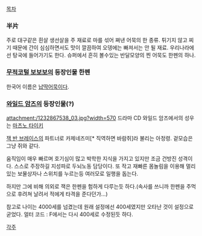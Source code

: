[[목차]]

=== 半片 ===
주로 대구같은 흰살 생선살을 주 재료로 마를 섞어 쪄낸 어묵의 한 종류. 튀기지 않고 찌기 때문에 간이 심심하면서도 맛이 깔끔하여 오뎅에는 빠져서는 안 될 재료. 우리나라에선 탕국에 들어가기도 한다. 슈퍼에서 흔히 볼수있는 반달모양의 찐 어묵도 한펜의 하나. 

=== [[무적코털 보보보]]의 등장인물 한펜 ===
한국어 이름은 [[납딱어묵]]이다.


=== [[와일드 암즈]]의 등장인물(?) === 
attachment:/1232867538_03.jpg?width=570
드라마 CD 와일드 암즈에서의 성우는 [[마츠노 타이키]]

[[잭 반 브레이스]]의 파트너로 카제네즈미[* 직역하면 바람쥐]라 불리는 아정령. 겉모습은 그냥 쥐와 같다.

움직임이 매우 빠르며 호기심이 많고 박학한 지식을 가지고 있지만 조금 건방진 성격이다. 스스로 주장하길 지성파로 두뇌노동 담당이다. 또 작고 재빠른 몸놀림을 이용해 멀리 있는 보물상자나 스위치를 누르는등 여러모로 일행을 돕는다.

하지만 그에 비해 의외로 잭은 한펜을 험하게 다루는듯 하다.(속사를 쓰니까 한펜을 주먹으로 후려쳐 날려서 적에게 타격을 준다던가…)

참고로 나이는 4000세를 넘겼는데 원래 설정에선 400세였지만 오타난 것이 설정으로 굳었다. 얼터 코드 : F에서는 다시 400세로 수정된듯 하다.

[[각주]]
